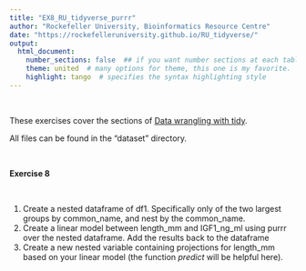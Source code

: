 ```yaml
---
title: "EX8_RU_tidyverse_purrr"
author: "Rockefeller University, Bioinformatics Resource Centre"
date: "https://rockefelleruniversity.github.io/RU_tidyverse/"
output: 
  html_document:
    number_sections: false  ## if you want number sections at each table header
    theme: united  # many options for theme, this one is my favorite.
    highlight: tango  # specifies the syntax highlighting style
---
```

<p>&nbsp;</p>
These exercises cover the sections of [Data wrangling with tidy](https://rockefelleruniversity.github.io/RU_tidyverse/). 

All files can be found in the "dataset" directory.
<p>&nbsp;</p>
**Exercise 8**  
<p>&nbsp;</p>
1. Create a nested dataframe of df1. Specifically only of the two largest groups by common_name, and nest by the common_name. 
2. Create a linear model between length_mm and IGF1_ng_ml using purrr over the nested dataframe. Add the results back to the dataframe
3. Create a new nested variable containing projections for length_mm based on your linear model (the function *predict* will be helpful here).
